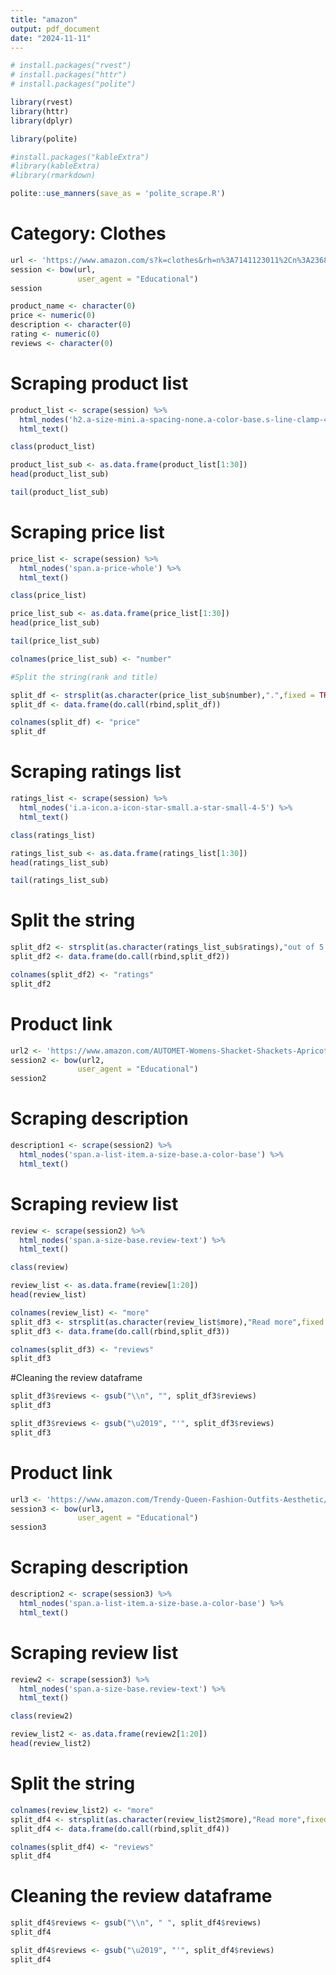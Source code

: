 ---
title: "amazon"
output: pdf_document
date: "2024-11-11"
---

```{r}
# install.packages("rvest")
# install.packages("httr")
# install.packages("polite")

library(rvest)
library(httr)
library(dplyr)

library(polite)

#install.packages("kableExtra")
#library(kableExtra)
#library(rmarkdown)
```

```{r}
polite::use_manners(save_as = 'polite_scrape.R')
```

# Category: Clothes

```{r}
url <- 'https://www.amazon.com/s?k=clothes&rh=n%3A7141123011%2Cn%3A2368343011&dc&ds=v1%3An7ZU3KPlnV%2BL4ClBl2eZOCPKbhtQ9fCQ0qq%2F8YCDPkE&crid=351VWSQRNLZRB&qid=1731914453&rnid=2941120011&sprefix=%2Caps%2C322&ref=sr_nr_n_2'
session <- bow(url,
               user_agent = "Educational")
session
```

```{r}
product_name <- character(0)
price <- numeric(0)
description <- character(0)
rating <- numeric(0)
reviews <- character(0)
```

# Scraping product list

```{r}
product_list <- scrape(session) %>%
  html_nodes('h2.a-size-mini.a-spacing-none.a-color-base.s-line-clamp-4') %>% 
  html_text()
```

```{r}
class(product_list)
```

```{r}
product_list_sub <- as.data.frame(product_list[1:30])
head(product_list_sub)
```

```{r}
tail(product_list_sub)
```

# Scraping price list

```{r}
price_list <- scrape(session) %>%
  html_nodes('span.a-price-whole') %>% 
  html_text()
```

```{r}
class(price_list)
```

```{r}
price_list_sub <- as.data.frame(price_list[1:30])
head(price_list_sub)
```

```{r}
tail(price_list_sub)
```

```{r}
colnames(price_list_sub) <- "number"

#Split the string(rank and title)

split_df <- strsplit(as.character(price_list_sub$number),".",fixed = TRUE)
split_df <- data.frame(do.call(rbind,split_df))
```

```{r}
colnames(split_df) <- "price"
split_df
```

# Scraping ratings list

```{r}
ratings_list <- scrape(session) %>%
  html_nodes('i.a-icon.a-icon-star-small.a-star-small-4-5') %>% 
  html_text()
```

```{r}
class(ratings_list)
```

```{r}
ratings_list_sub <- as.data.frame(ratings_list[1:30])
head(ratings_list_sub)
```

```{r}
tail(ratings_list_sub)
```

# Split the string

```{r}
split_df2 <- strsplit(as.character(ratings_list_sub$ratings),"out of 5 stars",fixed = TRUE)
split_df2 <- data.frame(do.call(rbind,split_df2))
```

```{r}
colnames(split_df2) <- "ratings"
split_df2
```

# Product link

```{r}
url2 <- 'https://www.amazon.com/AUTOMET-Womens-Shacket-Shackets-Apricot/dp/B09HC57WDZ/ref=sr_1_6?crid=28G6ZM5KI613R&dib=eyJ2IjoiMSJ9.blESJc7y9oh7YXHmVMar16XXdUtqQCqDgwBhrvTJG3VzPwDnqs8gijPkuZY4I2flv3cm6O7nW02A-DOBYURYyxfObFmc9HOGurOfd26iz6r3MxVcM53vc6kSN_BpqGE1B1jKTjIkymYP0kyuTVh8RGW1IzC6csh6GjOnbGu6U_vLnhS4EadlXUEk2qosRQzc5VPktNPojlV-V6eDdiEmjECnh4d7oszQ3nS5k_ZCHKYytunZG-R4hPi4VDveuHroWxKMGoFj0_JDDets1hWZen1seY_tEP5da8ofTZDibpw.6jnxWtScTNHMHqXMX2yIynOs9ZEca7YOl0Sxka48YM8&dib_tag=se&keywords=clothes&qid=1732439876&rnid=2941120011&s=apparel&sprefix=%2Caps%2C324&sr=1-6'
session2 <- bow(url2,
               user_agent = "Educational")
session2
```

# Scraping description

```{r}
description1 <- scrape(session2) %>%
  html_nodes('span.a-list-item.a-size-base.a-color-base') %>% 
  html_text()
```

# Scraping review list

```{r}
review <- scrape(session2) %>%
  html_nodes('span.a-size-base.review-text') %>% 
  html_text()
```

```{r}
class(review)
```

```{r}
review_list <- as.data.frame(review[1:20])
head(review_list)
```

```{r}
colnames(review_list) <- "more"
split_df3 <- strsplit(as.character(review_list$more),"Read more",fixed = TRUE)
split_df3 <- data.frame(do.call(rbind,split_df3))
```

```{r}
colnames(split_df3) <- "reviews"
split_df3
```

#Cleaning the review dataframe

```{r}
split_df3$reviews <- gsub("\\n", "", split_df3$reviews)
split_df3
```
```{r}
split_df3$reviews <- gsub("\u2019", "'", split_df3$reviews)
split_df3
```

# Product link

```{r}
url3 <- 'https://www.amazon.com/Trendy-Queen-Fashion-Outfits-Aesthetic/dp/B0BW8ZFMDJ/ref=sr_1_5?crid=28G6ZM5KI613R&dib=eyJ2IjoiMSJ9.blESJc7y9oh7YXHmVMar16XXdUtqQCqDgwBhrvTJG3VzPwDnqs8gijPkuZY4I2flv3cm6O7nW02A-DOBYURYyxfObFmc9HOGurOfd26iz6r3MxVcM53vc6kSN_BpqGE1B1jKTjIkymYP0kyuTVh8RGW1IzC6csh6GjOnbGu6U_ug79f4J2jd6jqRWKmgyo2XntgMPSrdYldEDmQLpGH0KCKfHwcFhCoodOjYhxvLq-yQTyosYXi0JKe4wMNDU-IiWxKMGoFj0_JDDets1hWZeiw5OpbwryFp2CqW0q5HX6k.pDH835GVP3zxplEIuivEelfaFu8dFxIBS6r2xHniLTk&dib_tag=se&keywords=clothes&qid=1732450063&rnid=2941120011&s=apparel&sprefix=%2Caps%2C324&sr=1-5'
session3 <- bow(url3,
               user_agent = "Educational")
session3
```

# Scraping description

```{r}
description2 <- scrape(session3) %>%
  html_nodes('span.a-list-item.a-size-base.a-color-base') %>% 
  html_text()
```

# Scraping review list

```{r}
review2 <- scrape(session3) %>%
  html_nodes('span.a-size-base.review-text') %>% 
  html_text()
```

```{r}
class(review2)
```

```{r}
review_list2 <- as.data.frame(review2[1:20])
head(review_list2)
```

# Split the string

```{r}
colnames(review_list2) <- "more"
split_df4 <- strsplit(as.character(review_list2$more),"Read more",fixed = TRUE)
split_df4 <- data.frame(do.call(rbind,split_df4))
```

```{r}
colnames(split_df4) <- "reviews"
split_df4
```

# Cleaning the review dataframe

```{r}
split_df4$reviews <- gsub("\\n", " ", split_df4$reviews)
split_df4
```

```{r}
split_df4$reviews <- gsub("\u2019", "'", split_df4$reviews)
split_df4
```



